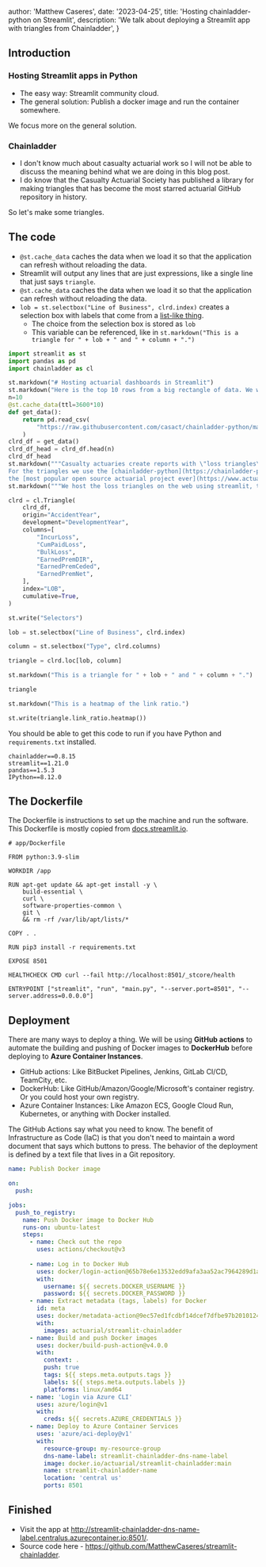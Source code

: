 
  author: 'Matthew Caseres',
  date: '2023-04-25',
  title: 'Hosting chainladder-python on Streamlit',
  description:
    'We talk about deploying a Streamlit app with triangles from Chainladder',
}


## Introduction

### Hosting Streamlit apps in Python

* The easy way: Streamlit community cloud.
* The general solution: Publish a docker image and run the container somewhere.

We focus more on the general solution.

### Chainladder

* I don't know much about casualty actuarial work so I will not be able to discuss the meaning behind what we are doing in this blog post. 
* I do know that the Casualty Actuarial Society has published a library for making triangles that has become the most starred actuarial GitHub repository in history.

So let's make some triangles.

## The code

* `@st.cache_data` caches the data when we load it so that the application can refresh without reloading the data.
* Streamlit will output any lines that are just expressions, like a single line that just says `triangle`. 
* `@st.cache_data` caches the data when we load it so that the application can refresh without reloading the data.
* `lob = st.selectbox("Line of Business", clrd.index)` creates a selection box with labels that come from a [list-like thing](https://docs.streamlit.io/library/api-reference/widgets/st.selectbox).
    * The choice from the selection box is stored as `lob`
    * This variable can be referenced, like in `st.markdown("This is a triangle for " + lob + " and " + column + ".")`

```py
import streamlit as st
import pandas as pd
import chainladder as cl

st.markdown("# Hosting actuarial dashboards in Streamlit")
st.markdown("Here is the top 10 rows from a big rectangle of data. We want to get triangles from this rectangle.")
n=10
@st.cache_data(ttl=3600*10)
def get_data():
    return pd.read_csv(
        "https://raw.githubusercontent.com/casact/chainladder-python/master/chainladder/utils/data/clrd.csv"
    )
clrd_df = get_data()
clrd_df_head = clrd_df.head(n)
clrd_df_head
st.markdown("""Casualty actuaries create reports with \"loss triangles\". 
For the triangles we use the [chainladder-python](https://chainladder-python.readthedocs.io/en/latest/intro.html) package. This package is published by the Casualty Actuarial Society and is
the [most popular open source actuarial project ever](https://www.actuarialopensource.org/).""")
st.markdown("""We host the loss triangles on the web using streamlit, the [most popular open source python package for hosting dashboards](https://star-history.com/#streamlit/streamlit&plotly/dash&rstudio/shiny&Date).""")

clrd = cl.Triangle(
    clrd_df,
    origin="AccidentYear",
    development="DevelopmentYear",
    columns=[
        "IncurLoss",
        "CumPaidLoss",
        "BulkLoss",
        "EarnedPremDIR",
        "EarnedPremCeded",
        "EarnedPremNet",
    ],
    index="LOB",
    cumulative=True,
)

st.write("Selectors")

lob = st.selectbox("Line of Business", clrd.index)

column = st.selectbox("Type", clrd.columns)

triangle = clrd.loc[lob, column]

st.markdown("This is a triangle for " + lob + " and " + column + ".")

triangle

st.markdown("This is a heatmap of the link ratio.")

st.write(triangle.link_ratio.heatmap())
```

You should be able to get this code to run if you have Python and `requirements.txt` installed.

```
chainladder==0.8.15
streamlit==1.21.0
pandas==1.5.3
IPython==8.12.0
```

## The Dockerfile

The Dockerfile is instructions to set up the machine and run the software.
This Dockerfile is mostly copied from [docs.streamlit.io](https://docs.streamlit.io/knowledge-base/tutorials/deploy/docker).

```
# app/Dockerfile

FROM python:3.9-slim

WORKDIR /app

RUN apt-get update && apt-get install -y \
    build-essential \
    curl \
    software-properties-common \
    git \
    && rm -rf /var/lib/apt/lists/*

COPY . .

RUN pip3 install -r requirements.txt

EXPOSE 8501

HEALTHCHECK CMD curl --fail http://localhost:8501/_stcore/health

ENTRYPOINT ["streamlit", "run", "main.py", "--server.port=8501", "--server.address=0.0.0.0"]
```

## Deployment

There are many ways to deploy a thing. We will be using **GitHub actions** to automate the building and pushing of Docker images to **DockerHub** before deploying to **Azure Container Instances**.

* GitHub actions: Like BitBucket Pipelines, Jenkins, GitLab CI/CD, TeamCity, etc.
* DockerHub: Like GitHub/Amazon/Google/Microsoft's container registry. Or you could host your own registry.
* Azure Container Instances: Like Amazon ECS, Google Cloud Run, Kubernetes, or anything with Docker installed.

The GitHub Actions say what you need to know. The benefit of Infrastructure as Code (IaC) is that you don't need to maintain a word document that says which buttons to press. 
The behavior of the deployment is defined by a text file that lives in a Git repository.

```yaml
name: Publish Docker image

on:
  push:

jobs:
  push_to_registry:
    name: Push Docker image to Docker Hub
    runs-on: ubuntu-latest
    steps:
      - name: Check out the repo
        uses: actions/checkout@v3
      
      - name: Log in to Docker Hub
        uses: docker/login-action@65b78e6e13532edd9afa3aa52ac7964289d1a9c1
        with:
          username: ${{ secrets.DOCKER_USERNAME }}
          password: ${{ secrets.DOCKER_PASSWORD }}
      - name: Extract metadata (tags, labels) for Docker
        id: meta
        uses: docker/metadata-action@9ec57ed1fcdbf14dcef7dfbe97b2010124a938b7
        with:
          images: actuarial/streamlit-chainladder
      - name: Build and push Docker images
        uses: docker/build-push-action@v4.0.0  
        with:
          context: .
          push: true
          tags: ${{ steps.meta.outputs.tags }}
          labels: ${{ steps.meta.outputs.labels }}
          platforms: linux/amd64
      - name: 'Login via Azure CLI'
        uses: azure/login@v1
        with:
          creds: ${{ secrets.AZURE_CREDENTIALS }}
      - name: Deploy to Azure Container Services
        uses: 'azure/aci-deploy@v1'
        with:
          resource-group: my-resource-group
          dns-name-label: streamlit-chainladder-dns-name-label
          image: docker.io/actuarial/streamlit-chainladder:main
          name: streamlit-chainladder-name
          location: 'central us'
          ports: 8501
```

## Finished

* Visit the app at http://streamlit-chainladder-dns-name-label.centralus.azurecontainer.io:8501/. 
* Source code here - https://github.com/MatthewCaseres/streamlit-chainladder.